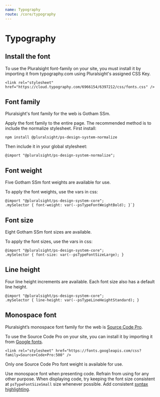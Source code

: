 ```yaml
---
name: Typography
route: /core/typography
---
```



# Typography

## Install the font

To use the Pluralsight font-family on your site, you must install it by importing it from typography.com using Pluralsight's assigned CSS Key.

```
<link rel="stylesheet" href="https://cloud.typography.com/6966154/6397212/css/fonts.css" />
```

## Font family

Pluralsight's font family for the web is Gotham SSm.

<FontFamily />

Apply the font family to the entire page. The recommended method is to include the normalize stylesheet. First install:

```
npm install @pluralsight/ps-design-system-normalize
```

Then include it in your global stylesheet:

```
@import "@pluralsight/ps-design-system-normalize";
```

## Font weight

Five Gotham SSm font weights are available for use.

<FontWeight />

To apply the font weights, use the vars in css:

```
@import "@pluralsight/ps-design-system-core";
.mySelector { font-weight: var(--psTypeFontWeightBold); }`}
```

## Font size

Eight Gotham SSm font sizes are available.

<FontSize />

To apply the font sizes, use the vars in css:

```
@import "@pluralsight/ps-design-system-core";
.mySelector { font-size: var(--psTypeFontSizeLarge); }
```

## Line height

Four line height increments are available. Each font size also has a default line height.

<LineHeight />

```
@import "@pluralsight/ps-design-system-core";
.mySelector { line-height: var(--psTypeLineHeightStandard); }
```

## Monospace font
      
Pluralsight’s monospace font family for the web is [Source Code Pro](https://fonts.google.com/specimen/Source+Code+Pro).

<MonospaceGlyphs />

To use the Source Code Pro on your site, you can install it by importing it from [Google fonts](https://fonts.google.com/specimen/Source+Code+Pro).

```
<link rel="stylesheet" href="https://fonts.googleapis.com/css?family=Source+Code+Pro:500" />
```

Only one Source Code Pro font weight is available for use.

<MonospaceFontWeight />

Use monospace font when presenting code. Refrain from using for any other purpose. When displaying code, try keeping the font size consistent at `psTypeFontSizeSmall` size whenever possible. Add consistent [syntax highlighting](/components/code#syntax-highlighting).
